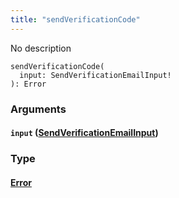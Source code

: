 ```yaml
---
title: "sendVerificationCode"
---
```


No description

```
sendVerificationCode(
  input: SendVerificationEmailInput!
): Error

```

### Arguments[](#arguments "Direct link to heading")

#### `input` ([SendVerificationEmailInput](/developer/graphql-api/references/inputs/send-verification-email-input))[](#input-sendverificationemailinput "Direct link to heading")

### Type[](#type "Direct link to heading")

#### [Error](/developer/graphql-api/references/objects/error)[](#error "Direct link to heading")